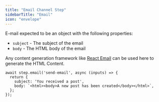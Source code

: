 ```yaml
---
title: "Email Channel Step"
sidebarTitle: "Email"
icon: "envelope"
---
```


E-mail expected to be an object with the following properties:

- `subject` - The subject of the email
- `body` - The HTML body of the email

Any content generation framework like [React Email](/framework/integrations/react-email) can be used here to generate the HTML Content.

```tsx
await step.email('send-email', async (inputs) => {
  return {
    subject: 'You received a post',
    body: `<html><body>A new post has been created</body></html>`,
  };
});
```
